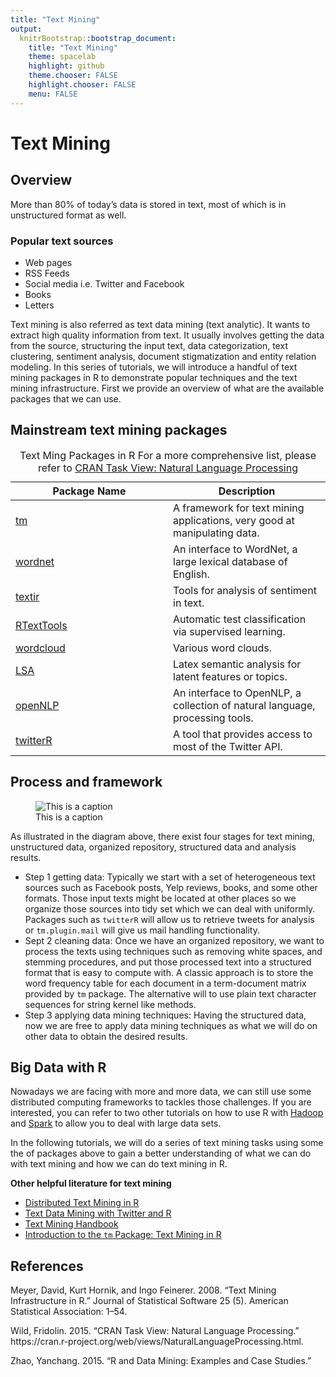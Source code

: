```yaml
---
title: "Text Mining"
output: 
  knitrBootstrap::bootstrap_document:
    title: "Text Mining"
    theme: spacelab
    highlight: github
    theme.chooser: FALSE
    highlight.chooser: FALSE
    menu: FALSE
---
```

# Text Mining
## Overview
More than 80% of today's data is stored in text, most of which is 
in unstructured format as well.

### Popular text sources

* Web pages 
* RSS Feeds
* Social media i.e. Twitter and Facebook
* Books
* Letters 

Text mining is also referred as text data mining (text analytic). It wants to extract high quality 
information from text. It usually involves getting the data from the source, structuring the input text,
data categorization, text clustering, sentiment analysis, document stigmatization and entity relation modeling. In this series of tutorials, we will introduce a handful of text mining packages in R to demonstrate popular techniques and the text mining infrastructure. First we provide an overview of what are the available packages that we can use.

## Mainstream text mining packages

| Package Name                                                                  |                             Description       |
|----------------------------------------------------------------------------- |-----------------------------------------------------------------------------	|
| [tm](https://cran.r-project.org/web/packages/tm/index.html)                 	| A framework for text mining applications, very good at manipulating data.  	|
| [wordnet](https://cran.r-project.org/web/packages/wordnet/index.html)       	| An interface to WordNet, a large lexical database of English.               	|
| [textir](https://cran.r-project.org/web/packages/textir/index.html)         	| Tools for analysis of sentiment in text.                                    	|
| [RTextTools](https://cran.r-project.org/web/packages/RTextTools/index.html) 	| Automatic test classification via supervised learning.                      	|
| [wordcloud](https://cran.r-project.org/web/packages/wordcloud/index.html)   	| Various word clouds.                                                        	|
| [LSA](https://cran.r-project.org/web/packages/lsa/index.html)               	| Latex semantic analysis for latent features or topics.                       	|
| [openNLP](https://cran.r-project.org/web/packages/openNLP/index.html)       	| An interface to OpenNLP, a collection of natural language, processing tools. 	|
| [twitterR](https://cran.r-project.org/web/packages/twitteR/README.html)       | A tool that provides access to most of the Twitter API.

Table: Text Ming Packages in R
For a more comprehensive list, please refer to [CRAN Task View: Natural Language Processing](https://cran.r-project.org/web/views/NaturalLanguageProcessing.html)

## Process and framework

![This is a caption](miningProcess.png)

As illustrated in the diagram above, there exist four stages for text mining, unstructured data, organized repository, structured data and analysis results.

* Step 1 getting data: Typically we start with a set of heterogeneous text sources such as Facebook posts, Yelp reviews, books, and some other formats. Those input texts might be located at other places so we organize those sources into tidy set which we can deal with uniformly. Packages such as `twitterR` will allow us to retrieve tweets for analysis or `tm.plugin.mail` will give us mail handling functionality. 
* Sept 2 cleaning data: Once we have an organized repository, we want to process the texts using techniques such as removing white spaces, and stemming procedures, and put those processed text into a structured format that is easy to compute with. A classic approach is to store the word frequency table for each document in a term-document matrix provided by `tm` package. The alternative will to use plain text character sequences for string kernel like methods.
* Step 3 applying data mining techniques: Having the structured data, now we are free to apply data mining techniques as what we will do on other data to obtain the desired results.

## Big Data with R
Nowadays we are facing with more and more data, we can still use some distributed computing frameworks to tackles those challenges. If you are interested, you can refer to two other tutorials on how to use R with [Hadoop](https://github.com/angerhang/hadoopAndR) and [Spark](http://angerhang.github.io/sparkR/intro) to allow you to deal with large data sets.

In the following tutorials, we will do a series of text mining tasks using some the of packages above to gain a better understanding of what we can do with text mining and how we can do text mining in R.

__Other helpful literature for text mining__

* [Distributed Text Mining in R](http://epub.wu.ac.at/3034/)
* [Text Data Mining with Twitter and R](https://heuristically.wordpress.com/2011/04/08/text-data-mining-twitter-r/)
* [Text Mining Handbook](http://www.casact.org/pubs/forum/10spforum/Francis_Flynn.pdf)
* [Introduction to the `tm` Package: Text Mining in R](https://cran.r-project.org/web/packages/tm/vignettes/tm.pdf)

## References
Meyer, David, Kurt Hornik, and Ingo Feinerer. 2008. “Text Mining Infrastructure in R.” Journal of Statistical Software 25 (5). American Statistical Association: 1–54.

Wild, Fridolin. 2015. “CRAN Task View: Natural Language Processing.” https://cran.r-project.org/web/views/NaturalLanguageProcessing.html.

Zhao, Yanchang. 2015. “R and Data Mining: Examples and Case Studies.”
